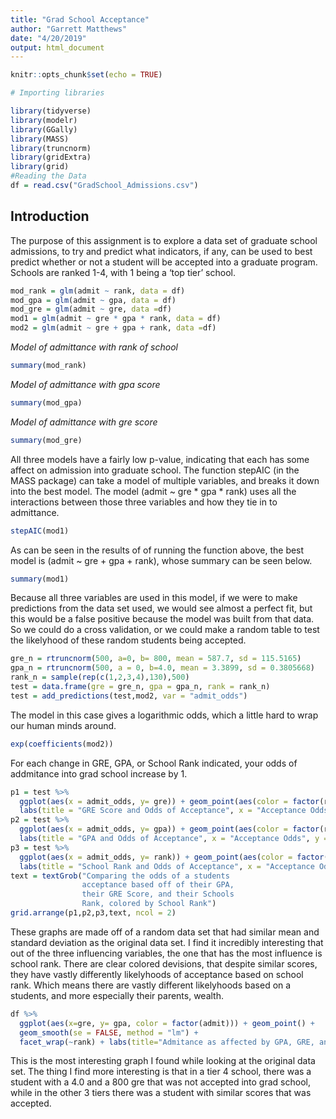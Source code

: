 ```yaml
---
title: "Grad School Acceptance"
author: "Garrett Matthews"
date: "4/20/2019"
output: html_document
---
```


```r
knitr::opts_chunk$set(echo = TRUE)
```

```r
# Importing libraries

library(tidyverse)
library(modelr)
library(GGally)
library(MASS)
library(truncnorm)
library(gridExtra)
library(grid)
#Reading the Data
df = read.csv("GradSchool_Admissions.csv")
```


## Introduction
The purpose of this assignment is to explore a data set of graduate school admissions, to try and predict what indicators, if any, can be used to best predict whether or not a student will be accepted into a graduate program. Schools are ranked 1-4, with 1 being a 'top tier' school. 


```r
mod_rank = glm(admit ~ rank, data = df)
mod_gpa = glm(admit ~ gpa, data = df)
mod_gre = glm(admit ~ gre, data =df)
mod1 = glm(admit ~ gre * gpa * rank, data = df)
mod2 = glm(admit ~ gre + gpa + rank, data =df)
```

*Model of admittance with rank of school*
```r
summary(mod_rank)
```
*Model of admittance with gpa score*
```r
summary(mod_gpa)
```
*Model of admittance with gre score*
```r
summary(mod_gre)
```

All three models have a fairly low p-value, indicating that each has some affect on admission into graduate school. The function stepAIC (in the MASS package) can take a model of multiple variables, and breaks it down into the best model. The model (admit ~ gre * gpa * rank) uses all the interactions between those three variables and how they tie in to admittance. 
```r
stepAIC(mod1)
```

As can be seen in the results of of running the function above, the best model is (admit ~ gre + gpa + rank), whose summary can be seen below. 
```r
summary(mod1)
```

Because all three variables are used in this model, if we were to make predictions from the data set used, we would see almost a perfect fit, but this would be a false positive because the model was built from that data. So we could do a cross validation, or we could make a random table to test the likelyhood of these random students being accepted.

```r
gre_n = rtruncnorm(500, a=0, b= 800, mean = 587.7, sd = 115.5165)
gpa_n = rtruncnorm(500, a = 0, b=4.0, mean = 3.3899, sd = 0.3805668)
rank_n = sample(rep(c(1,2,3,4),130),500)
test = data.frame(gre = gre_n, gpa = gpa_n, rank = rank_n)
test = add_predictions(test,mod2, var = "admit_odds")
```
The model in this case gives a logarithmic odds, which a little hard to wrap our human minds around. 
```r
exp(coefficients(mod2))
```
For each change in GRE, GPA, or School Rank indicated, your odds of addmitance into grad school increase by 1. 

```r
p1 = test %>%
  ggplot(aes(x = admit_odds, y= gre)) + geom_point(aes(color = factor(rank))) + geom_smooth(se=FALSE) +
  labs(title = "GRE Score and Odds of Acceptance", x = "Acceptance Odds", y = "GRE Score", color = "School Rank")
p2 = test %>%
  ggplot(aes(x = admit_odds, y= gpa)) + geom_point(aes(color = factor(rank))) + geom_smooth(se=FALSE) +
  labs(title = "GPA and Odds of Acceptance", x = "Acceptance Odds", y = "GPA", color = "School Rank")
p3 = test %>%
  ggplot(aes(x = admit_odds, y= rank)) + geom_point(aes(color = factor(rank))) + geom_smooth(se=FALSE) +
  labs(title = "School Rank and Odds of Acceptance", x = "Acceptance Odds", y = "School Rank", color = "School Rank")
text = textGrob("Comparing the odds of a students 
                acceptance based off of their GPA,
                their GRE Score, and their Schools
                Rank, colored by School Rank")
grid.arrange(p1,p2,p3,text, ncol = 2)
```


These graphs are made off of a random data set that had similar mean and standard deviation as the original data set. I find it incredibly interesting that out of the three influencing variables, the one that has the most influence is school rank. There are clear colored devisions, that despite similar scores, they have vastly differently likelyhoods of acceptance based on school rank. Which means there are vastly different likelyhoods based on a students, and more especially their parents, wealth. 

```r
df %>%
  ggplot(aes(x=gre, y= gpa, color = factor(admit))) + geom_point() +
  geom_smooth(se = FALSE, method = "lm") +
  facet_wrap(~rank) + labs(title="Admitance as affected by GPA, GRE, and School Rank", x = "GRE", y = "GPA", color = "Admittance")
```


This is the most interesting graph I found while looking at the original data set. The thing I find more interesting is that in a tier 4 school, there was a student with a 4.0 and a 800 gre that was not accepted into grad school, while in the other 3 tiers there was a student with similar scores that was accepted.




